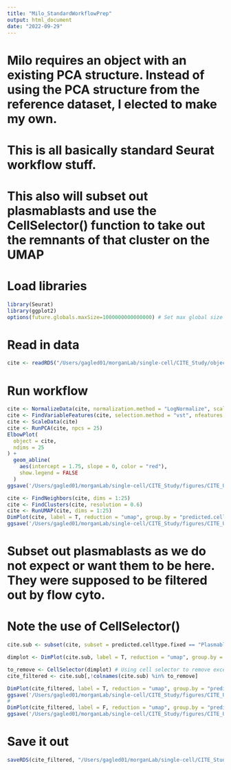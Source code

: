 ```yaml
---
title: "Milo_StandardWorkflowPrep"
output: html_document
date: "2022-09-29"
---
```


# Milo requires an object with an existing PCA structure. Instead of using the PCA structure from the reference dataset, I elected to make my own.
# This is all basically standard Seurat workflow stuff.
# This also will subset out plasmablasts and use the CellSelector() function to take out the remnants of that cluster on the UMAP

# Load libraries
```r
library(Seurat)
library(ggplot2)
options(future.globals.maxSize=1000000000000000) # Set max global size so we don't run out of memory
```
# Read in data
```r
cite <- readRDS("/Users/gagled01/morganLab/single-cell/CITE_Study/objects/Unimodal_BMCITE_ReferenceAssigned_CITE_SeuratObject_MetadataFixed_PreABL.rds")
```
# Run workflow
```r
cite <- NormalizeData(cite, normalization.method = "LogNormalize", scale.factor = 10000)
cite <- FindVariableFeatures(cite, selection.method = "vst", nfeatures = 2000)
cite <- ScaleData(cite)
cite <- RunPCA(cite, npcs = 25)
ElbowPlot(
  object = cite, 
  ndims = 25
) +
  geom_abline(
    aes(intercept = 1.75, slope = 0, color = "red"),
    show.legend = FALSE
  )
ggsave('/Users/gagled01/morganLab/single-cell/CITE_Study/figures/CITE_Unimodal_ReferenceMapped_StandardWorkflown_25PC_ElbowPLOT_PreABL.png')

cite <- FindNeighbors(cite, dims = 1:25)
cite <- FindClusters(cite, resolution = 0.6)
cite <- RunUMAP(cite, dims = 1:25)
DimPlot(cite, label = T, reduction = "umap", group.by = "predicted.celltype.fixed")
ggsave('/Users/gagled01/morganLab/single-cell/CITE_Study/figures/CITE_Unimodal_ReferenceMapped_StandardWorkflown_NewPCs_UMAP_PreABL.png')
```
# Subset out plasmablasts as we do not expect or want them to be here. They were supposed to be filtered out by flow cyto.
# Note the use of CellSelector()
```r
cite.sub <- subset(cite, subset = predicted.celltype.fixed == "Plasmablast", invert = T)

dimplot <- DimPlot(cite.sub, label = T, reduction = "umap", group.by = "predicted.celltype.fixed")

to_remove <- CellSelector(dimplot) # Using cell selector to remove excess cells not captured by plasmablast label but in the same area of UMAP
cite_filtered <- cite.sub[,!colnames(cite.sub) %in% to_remove]

DimPlot(cite_filtered, label = T, reduction = "umap", group.by = "predicted.celltype.fixed")
ggsave('/Users/gagled01/morganLab/single-cell/CITE_Study/figures/CITE_Unimodal_ReferenceMapped_StandardWorkflown_YesRBCs_NoPlasmablasts_NewPCs_UMAP_PreABL.png')
#
DimPlot(cite_filtered, label = F, reduction = "umap", group.by = "predicted.celltype.fixed")
ggsave('/Users/gagled01/morganLab/single-cell/CITE_Study/figures/CITE_Unimodal_ReferenceMapped_StandardWorkflown_YesRBCs_NoPlasmablasts_NewPCs_UMAP_NoLabels_PreABL.png')
```
# Save it out
```r
saveRDS(cite_filtered, "/Users/gagled01/morganLab/single-cell/CITE_Study/objects/Unimodal_BMCITE_ReferenceAssigned_CITE_SeuratObject_withOrigPCA_MetadataFixed_StandardWorkflown_NoPlasmablasts_PreABL.rds")
```



